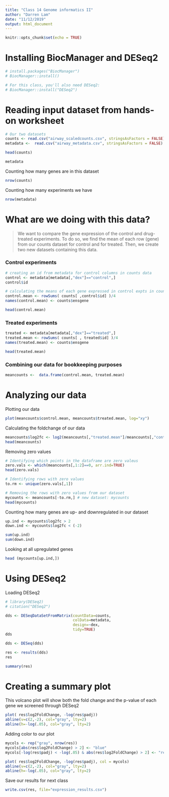 ```yaml
---
title: "Class 14 Genome informatics II"
author: "Darren Lam"
date: "11/12/2019"
output: html_document
---
```


```r
knitr::opts_chunk$set(echo = TRUE)
```

# Installing BiocManager and DESeq2
```r
# install.packages("BiocManager")
# BiocManager::install()

# For this class, you'll also need DESeq2:
# BiocManager::install("DESeq2")
```


# Reading input dataset from hands-on worksheet

```r
# Our two datasets
counts <- read.csv("airway_scaledcounts.csv", stringsAsFactors = FALSE)
metadata <-  read.csv("airway_metadata.csv", stringsAsFactors = FALSE)
```

```r
head(counts)

metadata
```

Counting how many genes are in this dataset
```r
nrow(counts)
```

Counting how many experiments we have
```r
nrow(metadata)
```

# What are we doing with this data?
> We want to compare the gene expression of the control and drug-treated experiments. To do so, we find the mean of each row (gene) from our counts dataset for control and for treated. Then, we create two new datasets containing this data.

### Control experiments
```r
# creating an id from metadata for control columns in counts data
control <- metadata[metadata[,"dex"]=="control",] 
control$id

# calculating the means of each gene expressed in control expts in counts data
control.mean <- rowSums( counts[ ,control$id] )/4 
names(control.mean) <- counts$ensgene

head(control.mean)
```

### Treated experiments
```r
treated <- metadata[metadata[,"dex"]=="treated",]
treated.mean <- rowSums( counts[ , treated$id] )/4
names(treated.mean) <- counts$ensgene

head(treated.mean)
```

### Combining our data for bookkeeping purposes
```r
meancounts <-  data.frame(control.mean, treated.mean)
```


# Analyzing our data

Plotting our data
```r
plot(meancounts$control.mean, meancounts$treated.mean, log="xy")
```

Calculating the foldchange of our data
```r
meancounts$log2fc <- log2(meancounts[,"treated.mean"]/meancounts[,"control.mean"])
head(meancounts)
```

Removing zero values
```r
# Identifying which points in the dataframe are zero valeus
zero.vals <- which(meancounts[,1:2]==0, arr.ind=TRUE)
head(zero.vals)

# Identifying rows with zero values
to.rm <- unique(zero.vals[,1])

# Removing the rows with zero values from our dataset
mycounts <- meancounts[-to.rm,] # new dataset: mycounts
head(mycounts)
```

Counting how many genes are up- and downregulated in our dataset
```r
up.ind <- mycounts$log2fc > 2
down.ind <- mycounts$log2fc < (-2)

sum(up.ind)
sum(down.ind)
```

Looking at all upregulated genes
```r
head (mycounts[up.ind,])
```

# Using DESeq2

Loading DESeq2
```r
# library(DESeq2)
# citation("DESeq2")
```

```r
dds <- DESeqDataSetFromMatrix(countData=counts, 
                              colData=metadata, 
                              design=~dex, 
                              tidy=TRUE)
dds
```

```r
dds <- DESeq(dds)

res <- results(dds)
res
```

```r
summary(res)
```

# Creating a summary plot

This volcano plot will show both the fold change and the p-value of each gene we screened through DESeq2

```r
plot( res$log2FoldChange, -log(res$padj))
abline(v=c(2,-2), col="gray", lty=2)
abline(h=-log(.05), col="gray", lty=2)
```

Adding color to our plot
```r
mycols <- rep("gray", nrow(res))
mycols[abs(res$log2FoldChange) > 2] <- "blue"
mycols[-log(res$padj) < -log(.05) & abs(res$log2FoldChange) > 2] <- "red"

plot( res$log2FoldChange, -log(res$padj), col = mycols)
abline(v=c(2,-2), col="gray", lty=2)
abline(h=-log(.05), col="gray", lty=2)
```

Save our results for next class
```r
write.csv(res, file="expression_results.csv")
```

